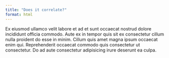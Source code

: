 ```yaml
---
title: "Does it correlate?"
format: html
---
```


Ex eiusmod ullamco velit labore et ad et sunt occaecat nostrud dolore incididunt officia commodo. Aute ex in tempor quis sit ex consectetur cillum nulla proident do esse in minim. Cillum quis amet magna ipsum occaecat enim qui. Reprehenderit occaecat commodo quis consectetur ut consectetur. Do ad aute consectetur adipisicing irure deserunt ea culpa.